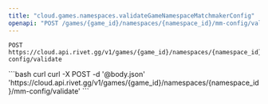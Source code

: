```yaml
---
title: "cloud.games.namespaces.validateGameNamespaceMatchmakerConfig"
openapi: "POST /games/{game_id}/namespaces/{namespace_id}/mm-config/validate"
---
```


```
POST https://cloud.api.rivet.gg/v1/games/{game_id}/namespaces/{namespace_id}/mm-config/validate
```


<RequestExample>
```bash curl
curl -X POST -d '@body.json' 'https://cloud.api.rivet.gg/v1/games/{game_id}/namespaces/{namespace_id}/mm-config/validate'
```
</RequestExample>

